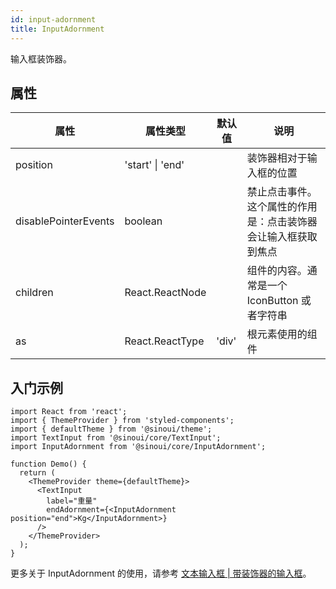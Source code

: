 ```yaml
---
id: input-adornment
title: InputAdornment
---
```


输入框装饰器。

## 属性

| 属性                 | 属性类型         | 默认值 | 说明                                                           |
| -------------------- | ---------------- | ------ | -------------------------------------------------------------- |
| position             | 'start' \| 'end' |        | 装饰器相对于输入框的位置                                       |
| disablePointerEvents | boolean          |        | 禁止点击事件。这个属性的作用是：点击装饰器会让输入框获取到焦点 |
| children             | React.ReactNode  |        | 组件的内容。通常是一个 IconButton 或者字符串                   |
| as                   | React.ReactType  | 'div'  | 根元素使用的组件                                               |

## 入门示例

```tsx
import React from 'react';
import { ThemeProvider } from 'styled-components';
import { defaultTheme } from '@sinoui/theme';
import TextInput from '@sinoui/core/TextInput';
import InputAdornment from '@sinoui/core/InputAdornment';

function Demo() {
  return (
    <ThemeProvider theme={defaultTheme}>
      <TextInput
        label="重量"
        endAdornment={<InputAdornment position="end">Kg</InputAdornment>}
      />
    </ThemeProvider>
  );
}
```

更多关于 InputAdornment 的使用，请参考 [文本输入框 | 带装饰器的输入框](../components/textInput#带装饰器的输入框)。
